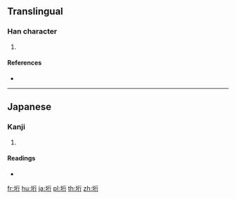 {{character info/new}}
==Translingual==

===Han character===
{{Han char|rn=32|rad=土|as=06|sn=9|four=|canj=GHON|ids=⿰土行}}

# {{defn|Han|sort=土06}}

====References====
* {{Han ref|kx=0228.291|hdz=10440.021|uh=57B3|ud=22451}}

----

==Japanese==

===Kanji===
{{ja-kanji|grade=|rs=土06}}

# {{defn|lang=ja|sort=土06}}

====Readings====
* {{ja-readings|on=|kun=[[がけ]] (gake)}}

[[fr:垳]]
[[hu:垳]]
[[ja:垳]]
[[pl:垳]]
[[th:垳]]
[[zh:垳]]